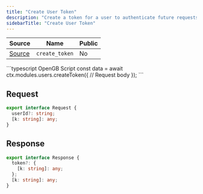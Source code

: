 ```yaml
---
title: "Create User Token"
description: "Create a token for a user to authenticate future requests."
sidebarTitle: "Create User Token"
---
```


| Source                                                                                                      | Name       | Public     |
| ----------------------------------------------------------------------------------------------------------- | ---------- | ---------- |
| [Source](https://github.com/rivet-gg/opengb-modules/tree/main/modules/users/scripts/create_token.ts) | `create_token` | No |

<RequestExample>
```typescript OpenGB Script
const data = await ctx.modules.users.createToken({
  // Request body
});
```

</RequestExample>

## Request

```typescript
export interface Request {
  userId?: string;
  [k: string]: any;
}
```

## Response

```typescript
export interface Response {
  token?: {
    [k: string]: any;
  };
  [k: string]: any;
}
```
